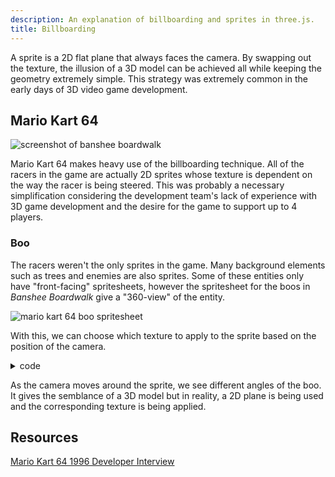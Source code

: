 ```yaml
---
description: An explanation of billboarding and sprites in three.js.
title: Billboarding
---
```






<UnderConstruction />

A sprite is a 2D flat plane that always faces the camera. By swapping out the texture, the illusion of a 3D model can be achieved all while keeping the geometry extremely simple. This strategy was extremely common in the early days of 3D video game development.

## Mario Kart 64

<Image
	src={bansheeBoardwalk}
	alt="screenshot of banshee boardwalk"
/>

Mario Kart 64 makes heavy use of the billboarding technique. All of the racers in the game are actually 2D sprites whose texture is dependent on the way the racer is being steered. This was probably a necessary simplification considering the development team's lack of experience with 3D game development and the desire for the game to support up to 4 players.

### Boo

The racers weren't the only sprites in the game. Many background elements such as trees and enemies are also sprites. Some of these entities only have "front-facing" spritesheets, however the spritesheet for the boos in _Banshee Boardwalk_ give a "360-view" of the entity.

<Image
	src={boo}
	alt="mario kart 64 boo spritesheet"
/>

With this, we can choose which texture to apply to the sprite based on the position of the camera.

<App client:only />
<details>
	<summary>code</summary>
	<Tabs directory="techniques/billboarding" />
</details>

As the camera moves around the sprite, we see different angles of the boo. It gives the semblance of a 3D model but in reality, a 2D plane is being used and the corresponding texture is being applied.

## Resources

[Mario Kart 64 1996 Developer Interview](https://shmuplations.com/mariokart64/)
